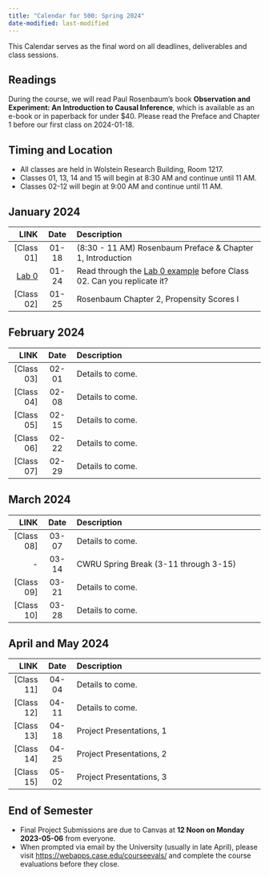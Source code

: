 ```yaml
---
title: "Calendar for 500: Spring 2024"
date-modified: last-modified
---
```


This Calendar serves as the final word on all deadlines, deliverables and class sessions. 

## Readings

During the course, we will read Paul Rosenbaum's book **Observation and Experiment: An Introduction to Causal Inference**, which is available as an e-book or in paperback for under $40. Please read the Preface and Chapter 1 before our first class on 2024-01-18. 

## Timing and Location

- All classes are held in Wolstein Research Building, Room 1217.
- Classes 01, 13, 14 and 15 will begin at 8:30 AM and continue until 11 AM.
- Classes 02-12 will begin at 9:00 AM and continue until 11 AM.

## January 2024

LINK | Date | Description
---------: | :-------: | :-----------------------------------------------------
[Class 01] | 01-18 | (8:30 - 11 AM) Rosenbaum Preface & Chapter 1, Introduction
[Lab 0](lab0.qmd) | 01-24 | Read through the [Lab 0 example](lab0.qmd) before Class 02. Can you replicate it?
[Class 02] | 01-25 | Rosenbaum Chapter 2, Propensity Scores I

## February 2024

LINK | Date | Description
---------: | :-------: | :-----------------------------------------------------
[Class 03] | 02-01 | Details to come.
[Class 04] | 02-08 | Details to come.
[Class 05] | 02-15 | Details to come.
[Class 06] | 02-22 | Details to come.
[Class 07] | 02-29 | Details to come.

## March 2024

LINK | Date | Description
---------: | :-------: | :-----------------------------------------------------
[Class 08] | 03-07 | Details to come.
- | 03-14 | CWRU Spring Break (3-11 through 3-15)
[Class 09] | 03-21 | Details to come.
[Class 10] | 03-28 | Details to come.

## April and May 2024

LINK | Date | Description
---------: | :-------: | :-----------------------------------------------------
[Class 11] | 04-04 | Details to come.
[Class 12] | 04-11 | Details to come.
[Class 13] | 04-18 | Project Presentations, 1
[Class 14] | 04-25 | Project Presentations, 2
[Class 15] | 05-02 | Project Presentations, 3

## End of Semester

- Final Project Submissions are due to Canvas at **12 Noon on Monday 2023-05-06** from everyone.
- When prompted via email by the University (usually in late April), please visit <https://webapps.case.edu/courseevals/> and complete the course evaluations before they close.


